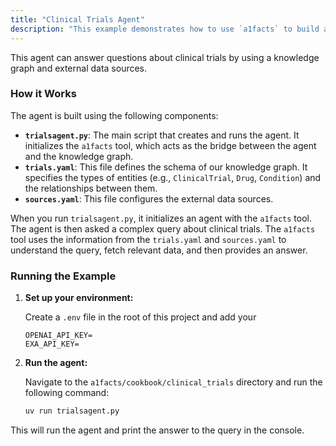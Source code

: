 ```yaml
---
title: "Clinical Trials Agent"
description: "This example demonstrates how to use `a1facts` to build an agent that can answer questions about clinical trials."
---
```


This agent can answer questions about clinical trials by using a knowledge graph and external data sources.

### How it Works

The agent is built using the following components:

-   **`trialsagent.py`**: The main script that creates and runs the agent. It initializes the `a1facts` tool, which acts as the bridge between the agent and the knowledge graph.
-   **`trials.yaml`**: This file defines the schema of our knowledge graph. It specifies the types of entities (e.g., `ClinicalTrial`, `Drug`, `Condition`) and the relationships between them.
-   **`sources.yaml`**: This file configures the external data sources.

When you run `trialsagent.py`, it initializes an agent with the `a1facts` tool. The agent is then asked a complex query about clinical trials. The `a1facts` tool uses the information from the `trials.yaml` and `sources.yaml` to understand the query, fetch relevant data, and then provides an answer.

### Running the Example

1.  **Set up your environment:**

    Create a `.env` file in the root of this project and add your 

    ```
    OPENAI_API_KEY=
    EXA_API_KEY=
    ```

2.  **Run the agent:**

    Navigate to the `a1facts/cookbook/clinical_trials` directory and run the following command:

    ```bash
    uv run trialsagent.py
    ```

This will run the agent and print the answer to the query in the console.
